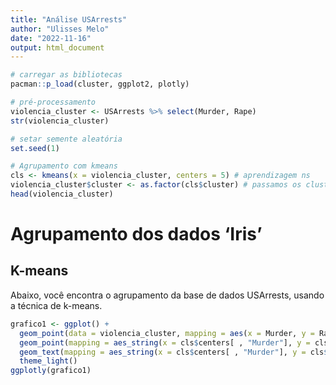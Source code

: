 ```yaml
---
title: "Análise USArrests"
author: "Ulisses Melo"
date: "2022-11-16"
output: html_document
---
```


  
```r
# carregar as bibliotecas
pacman::p_load(cluster, ggplot2, plotly)

# pré-processamento
violencia_cluster <- USArrests %>% select(Murder, Rape)
str(violencia_cluster)

# setar semente aleatória
set.seed(1)

# Agrupamento com kmeans
cls <- kmeans(x = violencia_cluster, centers = 5) # aprendizagem ns
violencia_cluster$cluster <- as.factor(cls$cluster) # passamos os clusters para a base original
head(violencia_cluster)
```

# Agrupamento dos dados 'Iris'
## K-means

Abaixo, você encontra o agrupamento da base de dados USArrests, usando a técnica de k-means.

```r
grafico1 <- ggplot() +
  geom_point(data = violencia_cluster, mapping = aes(x = Murder, y = Rape, colour = cluster)) + 
  geom_point(mapping = aes_string(x = cls$centers[ , "Murder"], y = cls$centers[ , "Rape"]), color = "red", size = 4) +
  geom_text(mapping = aes_string(x = cls$centers[ , "Murder"], y = cls$centers[ , "Rape"], label = 1:5), color = "white", size = 2) +
  theme_light()
ggplotly(grafico1)
```



